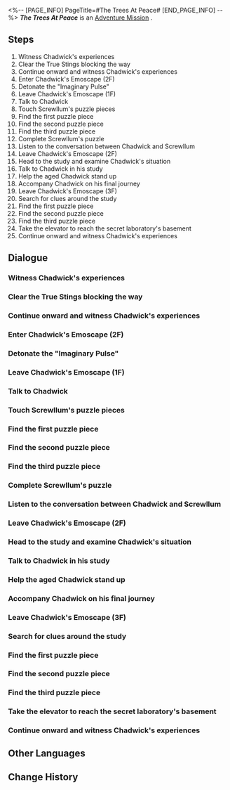 <%-- [PAGE_INFO]
PageTitle=#The Trees At Peace#
[END_PAGE_INFO] --%>
{{Stub|Dialogue.}}
{{Mission Infobox
|id            = 2030302
|title         = 
|image         = <!--Mission The Trees At Peace.png-->
|type          = Adventure
|event_name    = 
|chapter       = 
|requirements  = 
|summary       = <!--official mission summary from Fate's Atlas-->
|characters    = Trailblazer
|startLocation = [[<!--starting world-->]] - [[<!--starting area-->]]
|world         = <!--starting world-->
|area          = <!--starting area-->
|prev          = 
|next          = 
|rewards       = 
}}
'''''The Trees At Peace''''' is an [[Adventure Mission]]<!--in [world]-->.

==Steps==
# Witness Chadwick's experiences
# Clear the True Stings blocking the way
# Continue onward and witness Chadwick's experiences
# Enter Chadwick's Emoscape (2F)
# Detonate the "Imaginary Pulse"
# Leave Chadwick's Emoscape (1F)
# Talk to Chadwick
# Touch Screwllum's puzzle pieces
# Find the first puzzle piece
# Find the second puzzle piece
# Find the third puzzle piece
# Complete Screwllum's puzzle
# Listen to the conversation between Chadwick and Screwllum
# Leave Chadwick's Emoscape (2F)
# Head to the study and examine Chadwick's situation
# Talk to Chadwick in his study
# Help the aged Chadwick stand up
# Accompany Chadwick on his final journey
# Leave Chadwick's Emoscape (3F)
# Search for clues around the study
# Find the first puzzle piece
# Find the second puzzle piece
# Find the third puzzle piece
# Take the elevator to reach the secret laboratory's basement
# Continue onward and witness Chadwick's experiences

<!--
==Gameplay Notes==

--><!--
==Trial Character==

-->
==Dialogue==
{{Stub Dialogue}}
===Witness Chadwick's experiences===
{{Mission Description|type=adventure|location=<!--to be added-->|You have entered Chadwick's Emoscape through your Clockwork.<br />Follow the shadows of his past and witness fragments of this genius' past.}}
{{Dialogue Start}}
:{{tx}}
{{Dialogue End}}

===Clear the True Stings blocking the way===
{{Mission Description|type=adventure|location=<!--to be added-->|update|You have entered Chadwick's Emoscape through your Clockwork.<br />A swarm of disgusting insects are blocking your way. Eliminate them.}}
{{Dialogue Start}}
:{{tx}}
{{Dialogue End}}

===Continue onward and witness Chadwick's experiences===
{{Mission Description|type=adventure|location=<!--to be added-->|update|You have entered Chadwick's Emoscape through your Clockwork.<br />Follow the shadows of his past and witness a fragment of this genius's life.}}
{{Dialogue Start}}
:{{tx}}
{{Dialogue End}}

===Enter Chadwick's Emoscape (2F)===
{{Mission Description|type=adventure|location=<!--to be added-->|update|In Chadwick's Emoscape, you have learned about the mysterious yet astounding first half of his life.<br />Leave this place and discover the twists and turns throughout the second half of his life.}}
{{Dialogue Start}}
:{{tx}}
{{Dialogue End}}

===Detonate the "Imaginary Pulse"===
{{Mission Description|type=adventure|location=<!--to be added-->|update|You have entered Chadwick's Emoscape through your Clockwork.<br />Follow the shadows of his past and witness a fragment of this genius's life.}}
{{Dialogue Start}}
:{{tx}}
{{Dialogue End}}

===Leave Chadwick's Emoscape (1F)===
{{Mission Description|type=adventure|location=<!--to be added-->|update|In Chadwick's Emoscape, you have learned about the mysterious yet astounding first half of his life.<br />Leave this place and discover the twists and turns throughout the second half of his life.}}
{{Dialogue Start}}
:{{tx}}
{{Dialogue End}}

===Talk to Chadwick===
{{Mission Description|type=adventure|location=<!--to be added-->|update|In Chadwick's Emoscape, you have learned about the mysterious yet astounding first half of his life.<br />Speak with the elderly Chadwick to discover the twists and turns throughout the second half of his life.}}
{{Dialogue Start}}
:{{tx}}
{{Dialogue End}}

===Touch Screwllum's puzzle pieces===
{{Mission Description|type=adventure|location=<!--to be added-->|update|Following the Imaginary Pulse's detonation, Chadwick went into hiding to evade the IPC's clutches.<br />Now, he wants to meet up with Screwllum and find his redemption from the latter.}}
{{Dialogue Start}}
:{{tx}}
{{Dialogue End}}

===Find the first puzzle piece===
{{Mission Description|type=adventure|location=<!--to be added-->|update|Following the Imaginary Pulse's detonation, Chadwick went into hiding to evade the IPC's clutches.<br />Find Screwllum's puzzle pieces to facilitate their reunion.}}
{{Dialogue Start}}
:{{tx}}
{{Dialogue End}}

===Find the second puzzle piece===
{{Dialogue Start}}
:{{tx}}
{{Dialogue End}}

===Find the third puzzle piece===
{{Dialogue Start}}
:{{tx}}
{{Dialogue End}}

===Complete Screwllum's puzzle===
{{Mission Description|type=adventure|location=<!--to be added-->|update|Following the Imaginary Pulse's detonation, Chadwick went into hiding to evade the IPC's clutches.<br />Complete Screwllum's puzzle to reunite Chadwick with him.}}
{{Dialogue Start}}
:{{tx}}
{{Dialogue End}}

===Listen to the conversation between Chadwick and Screwllum===
{{Mission Description|type=adventure|location=<!--to be added-->|update|Following the Imaginary Pulse's detonation, Chadwick went into hiding to evade the IPC's clutches.<br />Now, Chadwick has finally found Screwllum after many attempts. Listen to their conversation at that time.}}
{{Dialogue Start}}
:{{tx}}
{{Dialogue End}}

===Leave Chadwick's Emoscape (2F)===
{{Mission Description|type=adventure|location=<!--to be added-->|update|Leave Chadwick's Emoscape and witness the final moments of his life.}}
{{Dialogue Start}}
:{{tx}}
{{Dialogue End}}

===Head to the study and examine Chadwick's situation===
{{Mission Description|type=adventure|location=<!--to be added-->|update|Witness the final moments of Chadwick's life.<br />Chadwick appears in a sealed-off study, his eyes looking confused. Go and examine his situation.}}
{{Dialogue Start}}
:{{tx}}
{{Dialogue End}}

===Talk to Chadwick in his study===
{{Mission Description|type=adventure|location=<!--to be added-->|update|Witness the final moments of Chadwick's life.<br />Talk with him to discover what he experienced during his final days.}}
{{Dialogue Start}}
:{{tx}}
{{Dialogue End}}

===Help the aged Chadwick stand up===
{{Mission Description|type=adventure|location=<!--to be added-->|update|Witness the final moments of Chadwick's life.<br />Assist Chadwick in standing up and guide him out of his spiritual labyrinth.}}
{{Dialogue Start}}
:{{tx}}
{{Dialogue End}}

===Accompany Chadwick on his final journey===
{{Dialogue Start}}
:{{tx}}
{{Dialogue End}}

===Leave Chadwick's Emoscape (3F)===
{{Mission Description|type=adventure|location=<!--to be added-->|update|Leave Chadwick's Emoscape and return to the Dreamscape in Penacony.}}
{{Dialogue Start}}
:{{tx}}
{{Dialogue End}}

===Search for clues around the study===
{{Mission Description|type=adventure|location=<!--to be added-->|update|Witness the final moments of Chadwick's life.<br />Investigate the secluded study for any potential clues.}}
{{Dialogue Start}}
:{{tx}}
{{Dialogue End}}

===Find the first puzzle piece===
{{Mission Description|type=adventure|location=<!--to be added-->|update|Following the Imaginary Pulse's detonation, Chadwick went into hiding to evade the IPC's clutches.<br />Find Screwllum's puzzle pieces to facilitate their reunion.}}
{{Dialogue Start}}
:{{tx}}
{{Dialogue End}}

===Find the second puzzle piece===
{{Dialogue Start}}
:{{tx}}
{{Dialogue End}}

===Find the third puzzle piece===
{{Dialogue Start}}
:{{tx}}
{{Dialogue End}}

===Take the elevator to reach the secret laboratory's basement===
{{Mission Description|type=adventure|location=<!--to be added-->|update|You have entered Chadwick's Emoscape through your Clockwork.<br />Follow the shadows of his past and witness fragments of this genius' past.}}
{{Dialogue Start}}
:{{tx}}
{{Dialogue End}}

===Continue onward and witness Chadwick's experiences===
{{Mission Description|type=adventure|location=<!--to be added-->|update|You have entered Chadwick's Emoscape through your Clockwork.<br />Follow the shadows of his past and witness a fragment of this genius's life.}}
{{Dialogue Start}}
:{{tx}}
{{Dialogue End}}

==Other Languages==
{{Other Languages
|en   = The Trees At Peace
|zhs  = 树海归于谧宁
|zht  = 樹海歸於謐寧
|ja   = 樹海は静謐に帰す
|ko   = 고요함으로 돌아간 숲
|es   = Los árboles vuelven a la calma
|fr   = Forêt en paix
|ru   = Мир среди деревьев
|th   = ผืนป่ากลับสู่ความสงบ
|vi   = Biển Rừng Tĩnh Lặng
|de   = Das Meer von Bäumen ruht
|id   = Lautan Pohon Kembali Tenang
|pt   = As Árvores em Paz
}}

==Change History==
{{Change History|2.0}}
